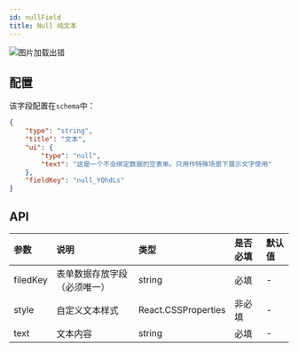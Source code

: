 ```yaml
---
id: nullField
title: Null 纯文本
---
```



<img src='https://storage.360buyimg.com/imgtools/57486b4111-857fddc0-4cf9-11ec-89c8-f9e7ed0c7791.png' alt="图片加载出错"/>

## 配置
该字段配置在`schema`中：

```json title="schema" {12,13,14}
{
    "type": "string",
    "title": "文本",
    "ui": {
        "type": "null",
        "text": "这是一个不会绑定数据的空表单。只用作特殊场景下展示文字使用"
    },
    "fieldKey": "null_YQhdLs"
}
```

## API
| 参数        | 说明     | 类型     |  是否必填 | 默认值 |
|:-----------|:--------------------------------------------------------------|:--------|:---|:---|
| filedKey      | 表单数据存放字段（必须唯一）| string   | 必填 | - |
| style      | 自定义文本样式 | React.CSSProperties   | 非必填 | -  |
| text      | 文本内容 | string  | 必填 | - |


